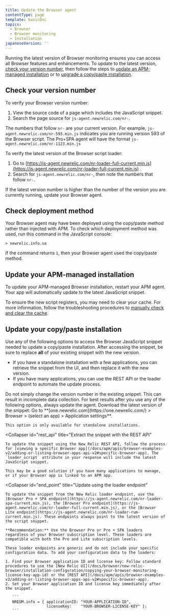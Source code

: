 ```yaml
---
title: Update the Browser agent
contentType: page
template: basicDoc
topics:
  - Browser
  - Browser monitoring
  - Installation
japaneseVersion: ''
---
```


Running the latest version of Browser monitoring ensures you can access all Browser features and enhancements. To update to the latest version, [check your version number](#checking), then follow the steps to [update an APM-managed installation](#upgrading-apm) or to [upgrade a copy/paste installation](#upgrading-copy-paste).

## Check your version number

To verify your Browser version number:

1. View the source code of a page which includes the JavaScript snippet.
2. Search the page source for `js-agent.newrelic.com/nr-`.

The numbers that follow `nr-` are your current version. For example, `js-agent.newrelic.com/nr-593.min.js` indicates you are running version 593 of the Browser script. The Pro+SPA agent will have the format `js-agent.newrelic.com/nr-1123.min.js`

To verify the latest version of the Browser script loader:

1. Go to [https://js-agent.newrelic.com/nr-loader-full-current.min.js](https://js-agent.newrelic.com/nr-loader-full-current.min.js) .
2. Search for `js-agent.newrelic.com/nr-`, then note the numbers that follow `nr-`.

If the latest version number is higher than the number of the version you are currently running, update your Browser agent.

## Check deployment method

Your Browser agent may have been deployed using the copy/paste method rather than injected with APM. To check which deployment method was used, run this command in the JavaScript console:

```
> newrelic.info.sa
```

If the command returns `1`, then your Browser agent used the copy/paste method.

## Update your APM-managed installation

To update your APM-managed Browser installation, restart your APM agent. Your app will automatically update to the latest JavaScript snippet.

To ensure the new script registers, you may need to clear your cache. For more information, follow the troubleshooting procedures to [manually check and clear the cache](/docs/browser/new-relic-browser/troubleshooting/troubleshooting-browser-monitoring-installation#manual_check_cache).

## Update your copy/paste installation

Use any of the following options to access the Browser JavaScript snippet needed to update a copy/paste installation. After accessing the snippet, be sure to replace **all** of your existing snippet with the new version.

* If you have a standalone installation with a few applications, you can retrieve the snippet from the UI, and then replace it with the new version.
* If you have many applications, you can use the REST API or the loader endpoint to automate the update process.

<Callout variant="caution">
  Do not simply change the version number in the existing snippet. This can result in incomplete data collection. For best results after you use any of the following options, always update the agent.
</Callout>

<CollapserGroup>
  <Collapser
    id="snippet"
    title="Retrieve the snippet from the UI"
  >
    Download the latest version of the snippet: Go to **[one.newrelic.com](https://one.newrelic.com/) > Browser > (select an app) > Application settings**.

    This option is only available for standalone installations.
  </Collapser>

  <Collapser
    id="rest_api"
    title="Extract the snippet with the REST API"
  >
    To update the snippet using the New Relic REST API, follow the process for [viewing a specific Browser app](/docs/apm/apis/browser-examples-v2/adding-or-listing-browser-apps-api-v2#specific-browser-app). The `loader_script` attribute in your response will include the latest JavaScript snippet.

    This may be a good solution if you have many applications to manage, or if your Browser app is linked to an APM app.
  </Collapser>

  <Collapser
    id="end_point"
    title="Update using the loader endpoint"
  >
    To update the snippet from the New Relic loader endpoint, use the [Browser Pro + SPA endpoint](https://js-agent.newrelic.com/nr-loader-spa-current.min.js), the [Browser Pro endpoint](https://js-agent.newrelic.com/nr-loader-full-current.min.js), or the [Browser Lite endpoint](https://js-agent.newrelic.com/nr-loader-rum-current.min.js). These endpoints always point to the latest version of the script snippet.

    **Recommendation:** Use the Browser Pro or Pro + SPA loaders regardless of your Browser subscription level. These loaders are compatible with both the Pro and Lite subscription levels.

    These loader endpoints are generic and do not include your specific configuration data. To add your configuration data to the loaders:

    1. Find your Browser application ID and license key: Follow standard procedures to use the [New Relic UI](/docs/browser/new-relic-browser/installation-configuration/copying-your-browser-monitoring-license-key-app-id) or the [REST API](/docs/apm/apis/browser-examples-v2/adding-or-listing-browser-apps-api-v2#specific-browser-app).
    2. Set your Browser application ID and license key immediately after the snippet.

       ```
       NREUM.info = { applicationID: "YOUR-APPLICATION-ID",
                      licenseKey:    "YOUR-BROWSER-LICENSE-KEY" };
       ```
  </Collapser>
</CollapserGroup>
